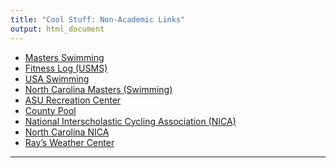 ```yaml
---
title: "Cool Stuff: Non-Academic Links"
output: html_document
---
```


- [Masters Swimming](http://www.usms.org/)
- [Fitness Log (USMS)](http://www.usms.org/myusms/flog/)
- [USA Swimming](http://www.usaswimming.org/DesktopDefault.aspx)
- [North Carolina Masters (Swimming)](http://www.ncmasters.org/)
- [ASU Recreation Center](http://urec.appstate.edu/student-recreation-center)
- [County Pool](http://www.wataugacounty.org/App_Pages/Dept/ParksRec/Aquatics/aquaticsHome.aspx)
- [National Interscholastic Cycling Association (NICA)](https://www.nationalmtb.org/)
- [North Carolina NICA](http://www.northcarolinamtb.org/)
- [Ray's Weather Center](http://booneweather.com/)


* * *
